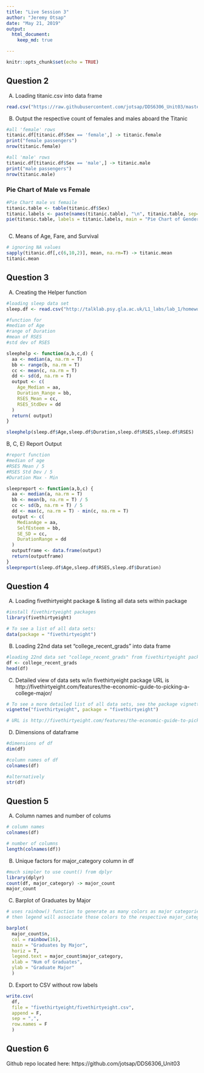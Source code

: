 ---
title: "Live Session 3"
author: "Jeremy Otsap"
date: "May 21, 2019"
output: 
  html_document:
    keep_md: true

---

```{r setup, include=FALSE}
knitr::opts_chunk$set(echo = TRUE)
```

## Question 2

A) Loading titanic.csv into data frame

```{r, echo = T}
read.csv("https://raw.githubusercontent.com/jotsap/DDS6306_Unit03/master/titanic/titanic.csv", sep = ",", header = T) -> titanic.df
```

B) Output the respective count of females and males aboard the Titanic

```{r, echo = T}
#all 'female' rows
titanic.df[titanic.df$Sex == 'female',] -> titanic.female
print("female passengers")
nrow(titanic.female) 

#all 'male' rows
titanic.df[titanic.df$Sex == 'male',] -> titanic.male
print("male passengers")
nrow(titanic.male) 
```


### Pie Chart of Male vs Female
```{r, echo = T}
#Pie Chart male vs femaile
titanic.table <- table(titanic.df$Sex)
titanic.labels <- paste(names(titanic.table), "\n", titanic.table, sep="")
pie(titanic.table, labels = titanic.labels, main = "Pie Chart of Gender") 



```

C) Means of Age, Fare, and Survival

```{r, echo = T}
# ignoring NA values
sapply(titanic.df[,c(6,10,2)], mean, na.rm=T) -> titanic.mean
titanic.mean
```


## Question 3

A) Creating the Helper function
```{r, echo = T}
#loading sleep data set
sleep.df <- read.csv("http://talklab.psy.gla.ac.uk/L1_labs/lab_1/homework/sleep_data_01.csv", sep = ",", header = T)

#function for 
#median of Age
#range of Duration
#mean of RSES
#std dev of RSES

sleephelp <- function(a,b,c,d) {
  aa <- median(a, na.rm = T)
  bb <- range(b, na.rm = T)
  cc <- mean(c, na.rm = T)
  dd <- sd(d, na.rm = T)
  output <- c(
    Age_Median = aa,
    Duration_Range = bb,
    RSES_Mean = cc,
    RSES_StdDev = dd
  )
  return( output)
}

sleephelp(sleep.df$Age,sleep.df$Duration,sleep.df$RSES,sleep.df$RSES)


```


B, C, E) Report Output
```{r, echo = T}

#report function
#median of age
#RSES Mean / 5
#RSES Std Dev / 5
#Duration Max - Min

sleepreport <- function(a,b,c) {
  aa <- median(a, na.rm = T)
  bb <- mean(b, na.rm = T) / 5
  cc <- sd(b, na.rm = T) / 5
  dd <- max(c, na.rm = T) - min(c, na.rm = T)
  output <- c(
    MedianAge = aa,
    SelfEsteem = bb,
    SE_SD = cc,
    DurationRange = dd
  )
  outputframe <- data.frame(output)
  return(outputframe)
}
sleepreport(sleep.df$Age,sleep.df$RSES,sleep.df$Duration)

```




## Question 4
A) Loading fivethirtyeight package & listing all data sets within package
```{r, echo = T}

#install fivethirtyeight packages
library(fivethirtyeight)

# To see a list of all data sets:
data(package = "fivethirtyeight")
```

B) Loading 22nd data set "college_recent_grads" into data frame

```{r, echo = T}
#loading 22nd data set "college_recent_grads" from fivethirtyeight package
df <- college_recent_grads
head(df)
```

C) Detailed view of data sets w/in fivethirtyeight package
URL is http://fivethirtyeight.com/features/the-economic-guide-to-picking-a-college-major/
```{r, echo = T}

# To see a more detailed list of all data sets, see the package vignette:
vignette("fivethirtyeight", package = "fivethirtyeight") 

# URL is http://fivethirtyeight.com/features/the-economic-guide-to-picking-a-college-major/

```

D) Dimensions of dataframe

```{r, echo = T}
#dimensions of df
dim(df)

#column names of df
colnames(df)

#alternatively
str(df)

```



## Question 5

A) Column names and number of colums
```{r, echo = T}
# column names
colnames(df)

# number of columns
length(colnames(df))

```


B) Unique factors for major_category column in df
```{r, echo = T}

#much simpler to use count() from dplyr
library(dplyr)
count(df, major_category) -> major_count
major_count


```


C) Barplot of Graduates by Major

```{r, echo = T}

# uses rainbow() function to generate as many colors as major categories
# then legend will associate those colors to the respective major_category

barplot(
  major_count$n,
  col = rainbow(16), 
  main = "Graduates by Major",
  horiz = T,
  legend.text = major_count$major_category,
  xlab = "Num of Graduates",
  ylab = "Graduate Major"
  )

```


D) Export to CSV without row labels


```{r, echo = T}

write.csv(
  df, 
  file = "fivethirtyeight/fivethirtyeight.csv", 
  append = F, 
  sep = ",", 
  row.names = F
  )

```



## Question 6

Github repo located here:
https://github.com/jotsap/DDS6306_Unit03 

